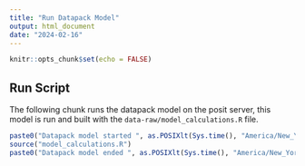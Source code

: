 ```yaml
---
title: "Run Datapack Model"
output: html_document
date: "2024-02-16"
---
```


```r
knitr::opts_chunk$set(echo = FALSE)
```

## Run Script

The following chunk runs the datapack model on the posit server, this model is run and built with the `data-raw/model_calculations.R` file.

```r


paste0("Datapack model started ", as.POSIXlt(Sys.time(), "America/New_York"), " America/NY time")
source("model_calculations.R")
paste0("Datapack model ended ", as.POSIXlt(Sys.time(), "America/New_York"), " America/NY time")


```

